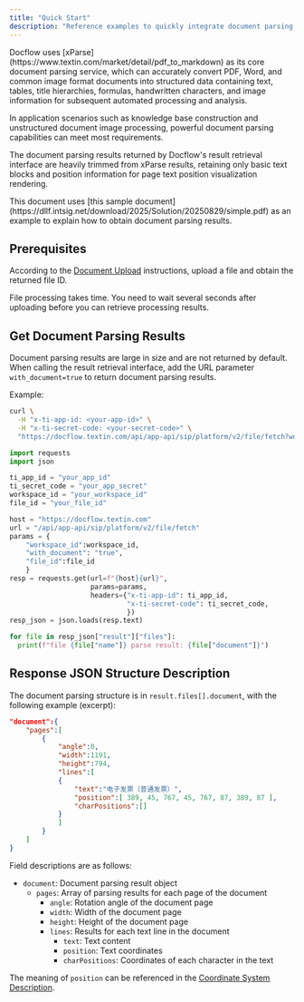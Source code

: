 ```yaml
---
title: "Quick Start"
description: "Reference examples to quickly integrate document parsing functionality with APIs"
---
```



<Tip>
  Docflow uses [xParse](https://www.textin.com/market/detail/pdf_to_markdown) as its core document parsing service, which can accurately convert PDF, Word, and common image format documents into structured data containing text, tables, title hierarchies, formulas, handwritten characters, and image information for subsequent automated processing and analysis.

  In application scenarios such as knowledge base construction and unstructured document image processing, powerful document parsing capabilities can meet most requirements.

  The document parsing results returned by Docflow's result retrieval interface are heavily trimmed from xParse results, retaining only basic text blocks and position information for page text position visualization rendering.
</Tip>

<Tip>
  This document uses [this sample document](https://dllf.intsig.net/download/2025/Solution/20250829/simple.pdf) as an example to explain how to obtain document parsing results.
</Tip>

## Prerequisites

According to the [Document Upload](../01-upload/quickstart#upload-single-file) instructions, upload a file and obtain the returned file ID.

<Tip>
  File processing takes time. You need to wait several seconds after uploading before you can retrieve processing results.
</Tip>

## Get Document Parsing Results

Document parsing results are large in size and are not returned by default.\
When calling the result retrieval interface, add the URL parameter `with_document=true` to return document parsing results.

Example:

<CodeGroup>

```bash curl icon=terminal wrap
curl \
  -H "x-ti-app-id: <your-app-id>" \
  -H "x-ti-secret-code: <your-secret-code>" \
  "https://docflow.textin.com/api/app-api/sip/platform/v2/file/fetch?workspace_id=<your-workspace-id>&file_id=<your-file-id>&with_document=true"
```


```python Python expandable {13} icon=python lines
import requests
import json

ti_app_id = "your_app_id"
ti_secret_code = "your_app_secret"
workspace_id = "your_workspace_id"
file_id = "your_file_id"

host = "https://docflow.textin.com"
url = "/api/app-api/sip/platform/v2/file/fetch"
params = {
    "workspace_id":workspace_id, 
    "with_document": "true", 
    "file_id":file_id
    }
resp = requests.get(url=f"{host}{url}", 
                    params=params,
                    headers={"x-ti-app-id": ti_app_id,
                             "x-ti-secret-code": ti_secret_code,
                             })
resp_json = json.loads(resp.text)

for file in resp_json["result"]["files"]:
  print(f"file {file["name"]} parse result: {file["document"]}")
```

</CodeGroup>

## Response JSON Structure Description

The document parsing structure is in `result.files[].document`, with the following example (excerpt):

```json expandable
"document":{
    "pages":[
        {
            "angle":0,
            "width":1191,
            "height":794,
            "lines":[
            {
                "text":"电子发票（普通发票）",
                "position":[ 389, 45, 767, 45, 767, 87, 389, 87 ],
                "charPositions":[]
            }
            ]
        }
    ]
}
```

Field descriptions are as follows:

- `document`: Document parsing result object
  - `pages`: Array of parsing results for each page of the document
    - `angle`: Rotation angle of the document page
    - `width`: Width of the document page
    - `height`: Height of the document page
    - `lines`: Results for each text line in the document
      - `text`: Text content
      - `position`: Text coordinates
      - `charPositions`: Coordinates of each character in the text

The meaning of `position` can be referenced in the [Coordinate System Description](./coordinate).